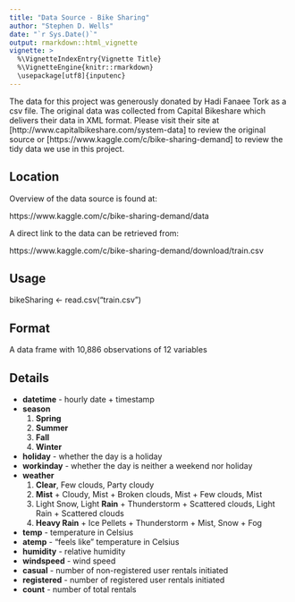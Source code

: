 ```yaml
---
title: "Data Source - Bike Sharing"
author: "Stephen D. Wells"
date: "`r Sys.Date()`"
output: rmarkdown::html_vignette
vignette: >
  %\VignetteIndexEntry{Vignette Title}
  %\VignetteEngine{knitr::rmarkdown}
  \usepackage[utf8]{inputenc}
---
```


The data for this project was generously donated by Hadi Fanaee Tork as a csv file.  The original data was collected from Capital
Bikeshare which delivers their data in XML format.  Please visit their site at [http://www.capitalbikeshare.com/system-data] to 
review the original source or [https://www.kaggle.com/c/bike-sharing-demand] to review the tidy data we use in this project.

## Location

Overview of the data source is found at:

https://www.kaggle.com/c/bike-sharing-demand/data

A direct link to the data can be retrieved from:

https://www.kaggle.com/c/bike-sharing-demand/download/train.csv

## Usage

bikeSharing <- read.csv("train.csv")

## Format

A data frame with 10,886 observations of 12 variables

## Details

* **datetime** - hourly date + timestamp
* **season**
    1. **Spring**
    2. **Summer**
    3. **Fall**
    4. **Winter**
* **holiday** - whether the day is a holiday
* **workinday** - whether the day is neither a weekend nor holiday
* **weather**
    1. **Clear**, Few clouds, Party cloudy
    2. **Mist** + Cloudy, Mist + Broken clouds, Mist + Few clouds, Mist
    3. Light Snow, Light **Rain** + Thunderstorm + Scattered clouds, Light Rain + Scattered clouds
    4. **Heavy Rain** + Ice Pellets + Thunderstorm + Mist, Snow + Fog
* **temp** - temperature in Celsius
* **atemp** - "feels like" temperature in Celsius
* **humidity** - relative humidity
* **windspeed** - wind speed
* **casual** - number of non-registered user rentals initiated
* **registered** - number of registered user rentals initiated
* **count** - number of total rentals
  